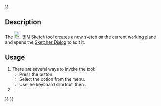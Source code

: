 <languages/>
{{UnfinishedDocu{{#translation:}}}}
<translate>

<!--T:1-->
{{Docnav
|
|[[BIM_Project|Project]]
|[[BIM_Workbench|BIM]]
|IconL=
|IconR=BIM_Project.svg
|IconC=Workbench_BIM.svg
}}

<!--T:2-->
{{GuiCommand
|Name=BIM Sketch
|MenuLocation=2D Drafting → Sketch
|Workbenches=[[BIM_Workbench|BIM]]
|Shortcut={{KEY|S}} {{KEY|K}}
|Version=1.0
|SeeAlso=[[Sketcher_NewSketch|Sketcher NewSketch]], [[PartDesign_NewSketch|PartDesign NewSketch]]
}}

==Description== <!--T:3-->

<!--T:4-->
The [[Image:BIM_Sketch.svg|24px]] [[BIM_Sketch|BIM Sketch]] tool creates a new sketch on the current working plane and opens the [[Sketcher_Dialog|Sketcher Dialog]] to edit it.

==Usage== <!--T:5-->

<!--T:6-->
# There are several ways to invoke the tool:
#* Press the {{Button|[[Image:BIM_Sketch.svg|16px]] [[BIM_Sketch|Sketch]]}} button.
#* Select the {{MenuCommand|2D Drafting → [[Image:BIM_Sketch.svg|16px]] Sketch}} option from the menu.
#* Use the keyboard shortcut: {{KEY|S}} then {{KEY|K}}.
# …


<!--T:7-->
{{Docnav
|
|[[BIM_Project|Project]]
|[[BIM_Workbench|BIM]]
|IconL=
|IconR=BIM_Project.svg
|IconC=Workbench_BIM.svg
}}

</translate>
{{BIM_Tools_navi{{#translation:}}}}
{{Userdocnavi{{#translation:}}}}
